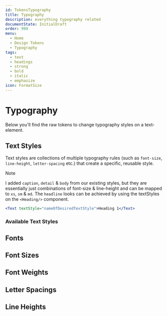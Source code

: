 ```yaml
---
id: TokensTypography
title: Typography
description: everything typography related
documentState: InitialDraft
order: 999
menu:
  - Home
  - Design Tokens
  - Typography
tags:
  - text
  - headings
  - strong
  - bold
  - italic
  - emphasize
icon: FormatSize
---
```


# Typography

Below you'll find the raw tokens to change typography styles on a text-element.

## Text Styles

Text styles are collections of multiple typography rules (such as `font-size`,
`line-height`, `letter-spacing` etc.) that create a specific, reusable style.

> [!NOTE]  
> I added `caption`, `detail` & `body` from our existing styles, but they are
> essentially just combinations of font-size & line-height and can be mapped to
> `xs`, `sm` & `md`. The `headline` looks can be achieved by using the
> textStyles on the `<Heading/>` component.

```jsx
<Text textStyle="nameOfDesiredTextStyle">Heading 1</Text>
```

### Available Text Styles

<TextStylesDemo />

## Fonts

<GenericTokenTableDemo category="fonts" demoProperty="fontFamily" />

## Font Sizes

<GenericTokenTableDemo category="fontSizes" demoProperty="fontSize" />

## Font Weights

<GenericTokenTableDemo category="fontWeights" demoProperty="fontWeight" />

## Letter Spacings

<GenericTokenTableDemo category="letterSpacings" demoProperty="letterSpacing" />

## Line Heights

<GenericTokenTableDemo category="lineHeights" demoProperty="lineHeight" />

